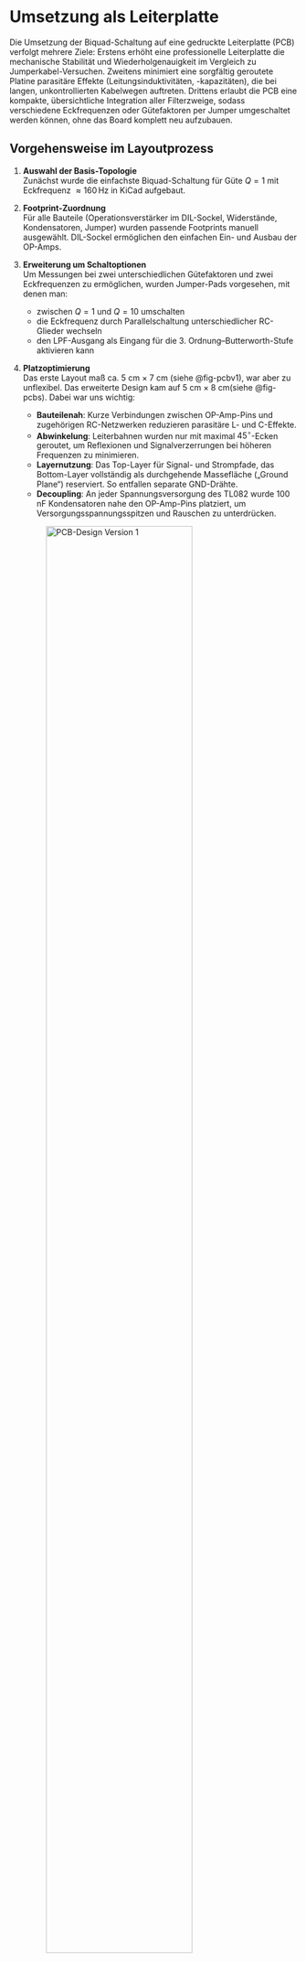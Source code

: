 # Umsetzung als Leiterplatte
Die Umsetzung der Biquad-Schaltung auf eine gedruckte Leiterplatte (PCB) verfolgt mehrere Ziele: 
Erstens erhöht eine professionelle Leiterplatte die mechanische Stabilität und Wiederholgenauigkeit im Vergleich zu Jumperkabel-Versuchen. 
Zweitens minimiert eine sorgfältig geroutete Platine parasitäre Effekte (Leitungsinduktivitäten, -kapazitäten), die bei langen, unkontrollierten Kabelwegen auftreten. 
Drittens erlaubt die PCB eine kompakte, übersichtliche Integration aller Filterzweige, sodass verschiedene Eckfrequenzen oder Gütefaktoren per Jumper umgeschaltet werden können, ohne das Board komplett neu aufzubauen.

## Vorgehensweise im Layoutprozess

1. **Auswahl der Basis-Topologie**  
   Zunächst wurde die einfachste Biquad-Schaltung für Güte $Q=1$ mit Eckfrequenz $\approx 160\,\mathrm{Hz}$ in KiCad aufgebaut.

2. **Footprint-Zuordnung**  
   Für alle Bauteile (Operationsverstärker im DIL-Sockel, Widerstände, Kondensatoren, Jumper) wurden passende Footprints manuell ausgewählt. DIL-Sockel ermöglichen den einfachen Ein- und Ausbau der OP-Amps.

3. **Erweiterung um Schaltoptionen**  
   Um Messungen bei zwei unterschiedlichen Gütefaktoren und zwei Eckfrequenzen zu ermöglichen, wurden Jumper-Pads vorgesehen, mit denen man:  
   - zwischen $Q=1$ und $Q=10$ umschalten  
   - die Eckfrequenz durch Parallelschaltung unterschiedlicher RC-Glieder wechseln  
   - den LPF-Ausgang als Eingang für die 3. Ordnung–Butterworth-Stufe aktivieren kann  

4. **Platzoptimierung**  
   Das erste Layout maß ca. 5 cm × 7 cm (siehe @fig-pcbv1), war aber zu unflexibel. Das erweiterte Design kam auf 5 cm × 8 cm(siehe @fig-pcbs). Dabei war uns wichtig:  
   - **Bauteilenah**: Kurze Verbindungen zwischen OP-Amp-Pins und zugehörigen RC-Netzwerken reduzieren parasitäre L- und C-Effekte.  
   - **Abwinkelung**: Leiterbahnen wurden nur mit maximal $45^\circ$-Ecken geroutet, um Reflexionen und Signalverzerrungen bei höheren Frequenzen zu minimieren.  
   - **Layernutzung**: Das Top-Layer für Signal- und Strompfade, das Bottom-Layer vollständig als durchgehende Massefläche („Ground Plane“) reserviert. So entfallen separate GND-Drähte. 
   - **Decoupling**: An jeder Spannungsversorgung des TL082 wurde $100\,\mathrm{nF}$ Kondensatoren nahe den OP-Amp-Pins platziert, um Versorgungsspannungsspitzen und Rauschen zu unterdrücken.

   ![PCB-Design Version 1](images/pcbv1.png){#fig-pcbv1 fig-align="left" width=80%}

---

### Design-Verbesserungen und Begründungen {.unnumbered}

1. **Bauteilwertebeschriftung**  
   Jeder Widerstand und Kondensator erhielt eine Referenz („R1“, „C3“) und einen Wertaufdruck auf der Silkscreen-Schicht. Fehlt dies, kann beim Bestücken leicht verwechselt werden.

2. **Fehlender GND-Pins**  
   Auf dem PCB fehlte Ground-Pins. Dadurch war es schwer, während der Messung eine sichere Masseverbindung herzustellen. Wir haben das provisorisch durch manuelles Bohren von zwei Löchern und den Einbau von Pins zur Groundplane behoben.

3. **Jumper als Fehlerquelle**  
   Die mechanischen Jumper auf dem Board sind zwar flexibel, können aber ähnliche Störeffekte wie Jumperkabel verursachen und Messungenauigkeiten einführen.

::: {#fig-pcbs layout-ncol=2}

![Fertiges PCB-Design](images/pcbv2.png){#fig:pcbv2 width=100%}

![Fertige PCB](images/platine.jpg){#fig:pcb width=100%}

Fertige Bi-Quad Filter Platine
:::

### Zusammenfassung und Ausblick {.unnumbered}

Mit diesem PCB-Design haben wir eine kompakte, reproduzierbare Plattform geschaffen, um Biquad-Filter mit variabler Güte und Eckfrequenz zu charakterisieren und bei Bedarf um eine Butterworth-Stufe 3. Ordnung zu ergänzen. 
Für künftige Revisionen empfehlen sich:  
- Vollständige Beschriftung aller Werte auf der Platine  
- Einheitliche GND Pins 
- Integration von SMD-Schaltern statt Jumpern 

Damit wird die Platine für die Lehrzwecke gut geeignet.


## Messungen an der PCB-Schaltung

Im Anschluss an das Layout und die Fertigung der Platine wurden die Übertragungs­funktionen aller Filterausgänge mit dem Red Pitaya Mess­system aufgenommen. Die Signale wurden über einen Frequenz­sweep für verschiedene Frequenzen eingespeist und die Amplituden- sowie Phasengänge mit einem eigens entwickelten Python-Skript ausgewertet und geplottet.  

## Vergleich: Diskret vs. PCB {.unnumbered}

Im Folgenden sind die Bode-Diagramme der diskreten Versuchsaufbauten (auf dem ASLK PRO Board mit Jumperkabeln) gegenüber den Messergebnissen der fertigen PCB-Schaltung dargestellt. Dieser Vergleich zeigt, inwieweit das PCB-Layout die Filtercharakteristik stabilisiert. 

### Für \(Q = 1\) {.unnumbered}

### -Bandpass {.unnumbered}

![Bode-Plot Vergleich des auf dem Board- und des auf dem PCB Bandpassfilters für \(Q = 1\).](platine_real_vergleich/Q1/Bandpass.png){#fig-pcbrealbpf1 fig-align="center" width="100%"}

Die PCB-Messung liefert einen klar definierten Resonanzpeak mit sehr gleichmäßigen Flanken. Die diskrete Variante zeigt den Peak geringfügig verschoben und weist an den Flanken kleine Unregelmäßigkeiten auf, wodurch der Verlauf etwas unschärfer erscheint.

### -Bandstop {.unnumbered}

![Bode-Plot Vergleich des auf dem Board- und des auf dem PCB Bandstopfilters für \(Q = 1\).](platine_real_vergleich/Q1/Bandstop.png){#fig-pcbrealbsf1 fig-align="center" width="100%"}

Der Einbruch der Bandsperre auf der Platine zeichnet sich durch eine besondere Tiefe und flache, saubere Flanken aus. Bei einem diskreten Aufbau ist die Dämpfung durchaus vergleichbar, jedoch treten an den Rändern leichte Sprünge und geringfügige Ungenauigkeiten auf.

### -Hochpass {.unnumbered}

![Bode-Plot Vergleich des auf dem Board- und des auf dem PCB Hochpassfilters für \(Q = 1\).](platine_real_vergleich/Q1/Hochpass.png){#fig-pcbrealhpf1 fig-align="center" width="100%"}

Der Hochpass auf der PCB steigt bis zur Eckfrequenz ohne Störungen an und fällt danach konstant mit –20 dB/Dekade ab. Der diskrete Versuchsaufbau hinkt diesem Anstieg minimal hinterher und zeigt punktuelle Ausreißer bei etwa 50 Hz und 100 Hz.

### -Tiefpass {.unnumbered}

![Bode-Plot Vergleich des auf dem Board- und des auf dem PCB Tiefpassfilters für \(Q = 1\).](platine_real_vergleich/Q1/Tiefpass.png){#fig-pcbrealtpf1 fig-align="center" width="100%"}

Beim Tiefpass fällt die PCB-Kurve bis zur Eckfrequenz ideal flach ab und nimmt dann homogen –40 dB/Dekade an. Die diskrete Schaltung weist um die Eckfrequenz ein leichtes Überschwingen und vereinzelt kleine Unebenheiten im Sperrbereich auf.

---

### Für \(Q = 10\) {.unnumbered}

### -Bandpass {.unnumbered}

![Bode-Plot Vergleich des auf dem Board- und des auf dem PCB Bandpassfilters für \(Q = 10\).](platine_real_vergleich/Q10/Bandpass.png){#fig-pcbrealbpf10 fig-align="center" width="100%"}

Der starke Resonanzpeak der Platine ist deutlich ausgeprägt, jedoch sehr gleichmäßig. Im diskreten Aufbau fällt der Peak minimal höher aus, wirkt aber an der Spitze etwas unruhig und leicht gezackt.

### -Bandstop {.unnumbered}

![Bode-Plot Vergleich des auf dem Board- und des auf dem PCB Bandstopfilters für \(Q = 10\).](platine_real_vergleich/Q10/Bandstop.png){#fig-pcbrealbsf10 fig-align="center" width="100%"}

Bei der Bandsperre ist der Einbruch auf der PCB geringfügig flacher, dafür allerdings äußerst stabil und glatt. Die diskrete Kurve erreicht eine etwas tiefere Dämpfung, zeigt jedoch in der Nähe des Einbruchs leichte Unregelmäßigkeiten.

### -Hochpass {.unnumbered}

![Bode-Plot Vergleich des auf dem Board- und des auf dem PCB Hochpassfilters für \(Q = 10\).](platine_real_vergleich/Q10/Hochpass.png){#fig-pcbrealhpf10 fig-align="center" width="100%"}

Im Hochpassbereich tritt die PCB-Resonanzspitze leicht verzögert auf, bleibt dabei aber sehr sauber. Die diskrete Schaltung erreicht die Spitze ein wenig früher, ist dabei jedoch im Anstieg geringfügig weniger gleichmäßig.

### -Tiefpass {.unnumbered}

![Bode-Plot Vergleich des auf dem Board- und des auf dem PCB Tiefpassfilters für \(Q = 10\).](platine_real_vergleich/Q10/Tiefpass.png){#fig-pcbrealtpf10 fig-align="center" width="100%"}

Der Tiefpass auf der Platine bildet den Peak etwas nachlaufend und etwas flacher als die Simulation ab. Der diskrete Aufbau zeigt einen schärferen, früheren Peak, dessen Flanken an einzelnen Frequenzen kleine Sprünge aufweisen.


### Diskussion der Ergebnisse: {.unnumbered}


Beim Vergleich der Bode-Diagramme (rote Kurven = diskret, blaue = PCB) ergeben sich folgende allgemeine Beobachtungen:

- **Amplitude-Verschiebung**  
  - Für \(Q=1\) liegt die PCB-Amplitude tendenziell leicht vor (Vorsprung um wenige Hertz) gegenüber dem diskreten Aufbau.  
  - Für \(Q=10\) zeigt die PCB eine kleine Verzögerung (nachlaufender Peak) um wenige Hertz.  
- **Kurvenglätte**  
  Die PCB-Daten verlaufen insgesamt glatter. Die im Diskret-Aufbau auftretenden kleinen Ausreißer entfallen, da das PCB parasitäre Effekte reduziert.  
- **Sampling-Artefakte**  
  An einigen Stellen wirken die Kurven „eckig“ – hier lagen zu wenige Messpunkte vor, was die Interpolation weniger stufenlos erscheinen lässt.

---

## Vergleich: Ideal vs. PCB {.unnumbered}

### Für $Q=1$ {.unnumbered}

<!--
::: {layout-nrow=2}
![Bandpass](platine_real_vergleich\Q1\Bandpass.png){#fig-pcbsimbpf1 width=100%}

![Bandstop](platine_real_vergleich\Q1\Bandstop.png){#fig-pcbsimbpf2 width=100%}

![Hochpass](platine_real_vergleich\Q1\Hochpass.png){#fig-pcbsimbpf3 width=100%}

![Tiefpass](platine_real_vergleich\Q1\Tiefpass.png){#fig-pcbsimbpf4 width=100%}
:::
-->

### -Bandpass {.unnumbered}

![Bode-Plot Vergleich des simulierten- und des auf dem PCB Bandpassfilters für $Q = 1$.](platine_sim_vergleich\Q1\Bandpass.png){#fig-pcbsimbpf1 fig-align="center" width=100%}

Die gemessene PCB-Kurve folgt der Simulation nahezu perfekt. Resonanzfrequenz und Peak-Amplitude stimmen überein, die PCB zeigt nur minimale Glättungsdifferenzen im Flankenbereich.

### -Bandstop {.unnumbered}

![Bode-Plot Vergleich des simulierten- und des auf dem PCB Bandstopfilters für $Q = 1$.](platine_sim_vergleich\Q1\Bandstop.png){#fig-pcbsimbsf1 fig-align="center" width=100%}

Simulation und Platine liegen im Sperrbereich deckungsgleich. Der Einbruchstiefpunkt und die Flankensteilheit stimmen fast überein.

### -Hochpass {.unnumbered}

![Bode-Plot Vergleich des simulierten- und des auf dem PCB Hochpassfilters für $Q = 1$.](platine_sim_vergleich\Q1\Hochpass.png){#fig-pcbsimhpf1 fig-align="center" width=100%}

Die Amplitude und Phase der PCB fallen identisch zu den simulierten Kennlinien ab. Lediglich im sehr hohen Frequenzbereich (< 1 dB Abweichung) ist die PCB-Zeitkonstante leicht weicher.

### -Tiefpass {.unnumbered}

![Bode-Plot Vergleich des simulierten- und des auf dem PCB Tiefpassfilters für $Q = 1$.](platine_sim_vergleich\Q1\Tiefpass.png){#fig-pcbsimtpf1 fig-align="center" width=100%}

Auch hier liegen Messung und Simulation fast auf demselben Verlauf. Der kleine Peak um die Eckfrequenz zeigt sich auf der Platine ebenso deutlich und mit derselben Steilheit.

### Für $Q=10$ {.unnumbered}

### -Bandpass {.unnumbered}

![Bode-Plot Vergleich des simulierten- und des auf dem PCB Bandpassfilters für $Q = 10$.](platine_sim_vergleich\Q10\Bandpass.png){#fig-pcbsimbpf10 fig-align="center" width=100%}

Bei der Simulation liegt der Resonanzpeak etwas schärfer und minimal später, während die PCB-Messung einen etwas flacheren, leicht vorgezogenen Peak zeigt. Die Bandbreite ist sehr vergleichbar, die PCB-Kurve wirkt insgesamt glatter.

### -Bandstop {.unnumbered}

![Bode-Plot Vergleich des simulierten- und des auf dem PCB Bandstopfilters für $Q = 10$.](platine_sim_vergleich\Q10\Bandstop.png){#fig-pcbsimbsf10 fig-align="center" width=100%}
 
Der tiefe Einschnitt der Simulation erscheint stärker. Die PCB-Kurve weist einen flacheren Verlauf auf, was auf die begrenzte Messpunktdichte zurückzuführen sein kann. Es ist anzunehmen, dass die Kurve bei einer höheren Anzahl an Messpunkten auch bei PCB tiefer verlaufen würde.

### -Hochpass {.unnumbered}

![Bode-Plot Vergleich des simulierten- und des auf dem PCB Hochpassfilters für $Q = 10$.](platine_sim_vergleich\Q10\Hochpass.png){#fig-pcbsimhpf10 fig-align="center" width=100%}

In der Simulation führt der Hochpass-Peak knapp vor der Eckfrequenz zu einer leicht ausgeprägteren Spitze; die PCB-Messung eilt ihr minimal hinterher. Im Sperrbereich verläuft die PCB-Kurve etwas ruhiger.

### -Tiefpass {.unnumbered}

![Bode-Plot Vergleich des simulierten- und des auf dem PCB Tiefpassfilters für $Q = 10$.](platine_sim_vergleich\Q10\Tiefpass.png){#fig-pcbsimtpf10 fig-align="center" width=100%}

Auch beim Tiefpass findet sich in der Simulation ein etwas ausgeprägteres Peak-Overshoot, während die PCB-Messung den Peak minimal verzögert wiedergibt. Die Abfallflanke ist auf beiden Kurven nahezu identisch.

## Butterworth Filter Vergleich:  Simulation vs. PCB {.unnumbered}

![Bode-Plot Vergleich des simulierten- und des auf dem PCB Butterworth-Filters 3. Ordnung.](platine_sim_vergleich\Butter_platine_sim.png){#fig-bwfpcb fig-align="center" width=100%}

Die gemessene PCB-Kurve des Butterworth-Filters folgt der Simulation sehr genau. Die Übergangsfrequenz und die Flankensteilheit stimmen gut überein. Kleine Abweichungen in der Amplitude und eine minimal geglättete Flanke auf der Platine sind auf Messauflösung und parasitäre Effekte zurückzuführen.

**Allgemeine Beobachtung:**  
Die PCB-Messdaten folgen dem idealen Simulationsverlauf sehr eng, lediglich kleine Frequenzverschiebungen und glattere Flanken auf der Platine fallen auf. Die geringere Tiefe im Bandsperr-Einschnitt und der leicht vor- bzw. nachlaufende Resonanzpeak sind wahrscheinlich auf die endliche Anzahl von Messpunkten und minimale Layout-Parasitär­effekte zurückzuführen.  